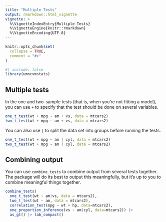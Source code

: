 ```yaml
---
title: "Multiple Tests"
output: rmarkdown::html_vignette
vignette: >
  %\VignetteIndexEntry{Multiple Tests}
  %\VignetteEngine{knitr::rmarkdown}
  %\VignetteEncoding{UTF-8}
---
```


```r
knitr::opts_chunk$set(
  collapse = TRUE,
  comment = "#>"
)
```

```r
#| include: false
library(umncvmstats)
```

## Multiple tests

In the one and two-sample tests (that is, when you're not fitting a model), you can use `+` to specify
that the test should be done on several variables. 

```r
one_t_test(wt + mpg ~ am + vs, data = mtcars2)
two_t_test(wt + mpg ~ am + vs, data = mtcars2)
```

You can also use `|` to split the data set into groups before running the tests.

```r
one_t_test(wt + mpg ~ am | cyl, data = mtcars2)
two_t_test(wt + mpg ~ am | cyl, data = mtcars2)
```

## Combining output

You can use `combine_tests` to combine output from several tests together. 
The package will do its best to output this meaningfully, but it's up to you to combine
meaningful things together.

```r
combine_tests(
  one_t_test(wt ~ am|vs, data = mtcars2),
  two_t_test(wt ~ am, data = mtcars2),
  correlation_test(mpg ~ wt + hp, data=mtcars2),
  one_proportion_inference(vs ~ am|cyl, data=mtcars2)) |>
  as_gt() |> tab_compact()
```
